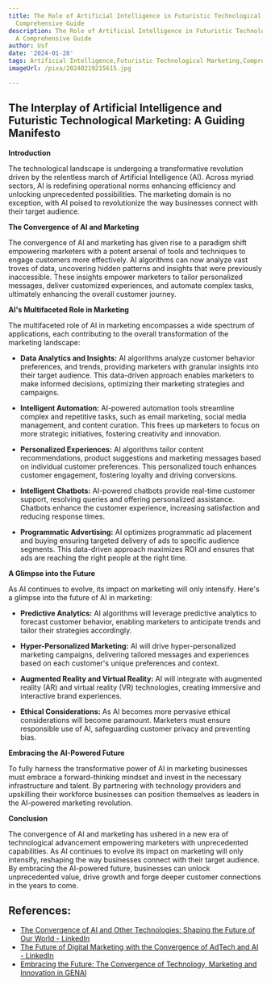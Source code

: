 ```yaml
---
title: The Role of Artificial Intelligence in Futuristic Technological Marketing A
  Comprehensive Guide
description: The Role of Artificial Intelligence in Futuristic Technological Marketing
  A Comprehensive Guide
author: Usf
date: '2024-01-28'
tags: Artificial Intelligence,Futuristic Technological Marketing,Comprehensive Guide
imageUrl: /pixa/20240219215615.jpg

---
```

## The Interplay of Artificial Intelligence  and Futuristic Technological Marketing: A Guiding Manifesto

**Introduction**

The  technological  landscape is undergoing  a transformative revolution driven by the relentless march of Artificial Intelligence (AI). Across myriad sectors, AI is redefining operational norms enhancing efficiency and unlocking unprecedented  possibilities. The marketing domain  is no exception, with AI poised to revolutionize the way businesses connect with their  target  audience.

**The Convergence of AI and Marketing**

The convergence  of AI and marketing  has given  rise to  a paradigm shift empowering marketers with a potent arsenal of tools and techniques to engage customers more effectively. AI algorithms can now analyze vast troves of data, uncovering hidden patterns and insights that were previously inaccessible. These insights empower marketers to tailor personalized  messages, deliver customized experiences, and automate complex tasks, ultimately enhancing the overall customer journey.

**AI's Multifaceted Role in Marketing**

The multifaceted role of AI in marketing encompasses a wide spectrum of applications, each contributing to the overall transformation of the marketing landscape:

- **Data Analytics and Insights:** AI algorithms analyze customer  behavior preferences, and trends, providing marketers with granular insights into their target audience. This data-driven approach enables marketers  to make informed decisions, optimizing their marketing strategies and campaigns.

- **Intelligent Automation:** AI-powered automation tools streamline complex and repetitive tasks, such as email marketing, social media management, and content curation.  This frees up marketers to focus on  more strategic initiatives, fostering creativity and innovation.

- **Personalized Experiences:** AI algorithms tailor content recommendations, product suggestions and marketing messages based on individual  customer  preferences. This personalized touch enhances customer  engagement, fostering loyalty and driving conversions.

- **Intelligent Chatbots:**  AI-powered chatbots provide real-time customer  support, resolving queries and offering  personalized assistance. Chatbots enhance the customer experience, increasing satisfaction and reducing response times.

- **Programmatic  Advertising:** AI optimizes programmatic ad placement  and buying ensuring targeted delivery of ads to specific audience  segments. This data-driven  approach  maximizes ROI and ensures  that ads are reaching the right people at the right time.

**A Glimpse into  the  Future**

As AI continues to evolve, its impact on marketing will only intensify. Here's a glimpse  into the future of AI in marketing:

- **Predictive Analytics:**  AI algorithms will leverage predictive analytics to forecast  customer  behavior, enabling marketers to anticipate trends and  tailor their strategies accordingly.

- **Hyper-Personalized Marketing:** AI will drive hyper-personalized marketing  campaigns, delivering  tailored messages and experiences based on  each customer's unique preferences and context.

- **Augmented Reality and Virtual Reality:** AI will integrate with augmented reality (AR) and virtual reality (VR) technologies,  creating immersive and interactive brand experiences.

- **Ethical  Considerations:** As AI becomes  more pervasive ethical considerations will  become paramount. Marketers must  ensure responsible use of AI, safeguarding customer privacy and preventing bias.

**Embracing the AI-Powered Future**

To fully harness the transformative power of  AI in marketing businesses must embrace a forward-thinking mindset  and invest in the necessary infrastructure and talent. By partnering  with technology providers and upskilling their workforce businesses can position themselves as leaders in  the AI-powered marketing revolution.

**Conclusion**

The convergence of AI and marketing has ushered in a new era  of  technological advancement empowering marketers with unprecedented capabilities. As AI continues to  evolve its impact on  marketing will only intensify, reshaping the  way businesses connect with their  target audience. By embracing the AI-powered future, businesses can unlock unprecedented value, drive growth and forge deeper customer connections in the years to come.

## References:
- [The Convergence of AI and Other Technologies: Shaping the Future of Our World - LinkedIn](https://www.linkedin.com/pulse/convergence-ai-other-technologies-shaping-future-our-world-sharma)
- [The Future of Digital Marketing with the Convergence of AdTech and AI - LinkedIn](https://www.linkedin.com/pulse/future-digital-marketing-convergence-adtech-ai-afntz?trk=organization_guest_main-feed-card_feed-article-content)
- [Embracing the Future: The Convergence of Technology, Marketing and Innovation in GENAI](https://www.wearejackryan.com/post/embracing-the-future-the-convergence-of-technology-marketing-and-innovation-in-gen-ai)

